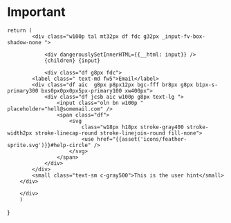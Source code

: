 
# Important 

    
    return (
            <div class="w100p tal mt32px df fdc g32px _input-fv-box-shadow-none ">
                
                <div dangerouslySetInnerHTML={{__html: input}} />
                {children} {input}

                <div class="df g8px fdc">
            <label class=" text-md fw5">Email</label>
            <div class="df aic  g8px p8px12px bgc-fff br8px g8px b1px-s-primary300 bxs0px0px0px5px-primary100 xw400px">
                <div class="df jcsb aic w100p g8px text-lg ">
                    <input class="oln bn w100p " placeholder="hell@somemail.com" />
                    <span class="df">
                        <svg
                            class="w18px h18px stroke-gray400 stroke-width2px stroke-linecap-round stroke-linejoin-round fill-none">
                            <use href="{{asset('icons/feather-sprite.svg')}}#help-circle" />
                        </svg>
                    </span>
                </div>
            </div>
            <small class="text-sm c-gray500">This is the user hint</small>
        </div>

        </div>
        )

       
    
}
